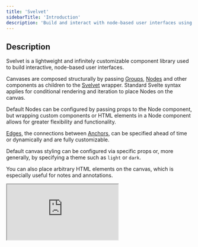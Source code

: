 ```yaml
---
title: 'Svelvet'
sidebarTitle: 'Introduction'
description: 'Build and interact with node-based user interfaces using Svelte'
---
```


## Description

Svelvet is a lightweight and infinitely customizable component library used to build interactive, node-based user interfaces.

Canvases are composed structurally by passing [Groups](/components/group), [Nodes](/components/node) and other components as children to the [Svelvet](/components/svelvet) wrapper. Standard Svelte syntax applies for conditional rendering and iteration to place Nodes on the canvas.

Default Nodes can be configured by passing props to the Node component, but wrapping custom components or HTML elements in a Node component allows for greater flexibility and functionality.

[Edges](/components/edge), the connections between [Anchors](/components/anchor), can be specified ahead of time or dynamically and are fully customizable.

Default canvas styling can be configured via specific props or, more generally, by specifying a theme such as `light` or `dark`.

You can also place arbitrary HTML elements on the canvas, which is especially useful for notes and annotations.

<iframe
	src="https://stackblitz.com/edit/svelvet-v7?embed=1&file=src/routes/+page.svelte&theme=dark&view=preview"
	style={{ width: '100%', height: '500px' }}
></iframe>
